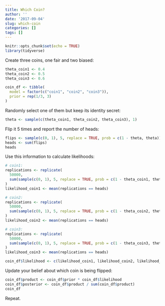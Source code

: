 ```yaml
---
title: Which Coin?
author: ''
date: '2017-09-04'
slug: which-coin
categories: []
tags: []
---
```


```r
knitr::opts_chunk$set(echo = TRUE)
library(tidyverse)
```

Create three coins, one fair and two biased: 

```r
theta_coin1 <- 0.4
theta_coin2 <- 0.5
theta_coin3 <- 0.6

coin_df <- tibble(
  model = factor(c("coin1", "coin2", "coin3")),
  prior = rep(1/3, 3)
)
```

Randomly select one of them but keep its identity secret:

```r
theta <- sample(c(theta_coin1, theta_coin2, theta_coin3), 1)
```

Flip it 5 times and report the number of heads: 

```r
flips <- sample(c(0, 1), 5, replace = TRUE, prob = c(1 - theta, theta))
heads <- sum(flips)
heads
```

Use this information to calculate likelihoods:

```r
# coin1:
replications <- replicate(
  50000, 
  sum(sample(c(0, 1), 5, replace = TRUE, prob = c(1 - theta_coin1, theta_coin1)))
)
likelihood_coin1 <- mean(replications == heads)

# coin2:
replications <- replicate(
  50000, 
  sum(sample(c(0, 1), 5, replace = TRUE, prob = c(1 - theta_coin2, theta_coin2)))
)
likelihood_coin2 <- mean(replications == heads)

# coin3:
replications <- replicate(
  50000, 
  sum(sample(c(0, 1), 5, replace = TRUE, prob = c(1 - theta_coin3, theta_coin3)))
)
likelihood_coin3 <- mean(replications == heads)

coin_df$likelihood <- c(likelihood_coin1, likelihood_coin2, likelihood_coin3)
```

Update your belief about which coin is being flipped:

```r
coin_df$product <- coin_df$prior * coin_df$likelihood
coin_df$posterior <- coin_df$product / sum(coin_df$product)
coin_df
```

Repeat.